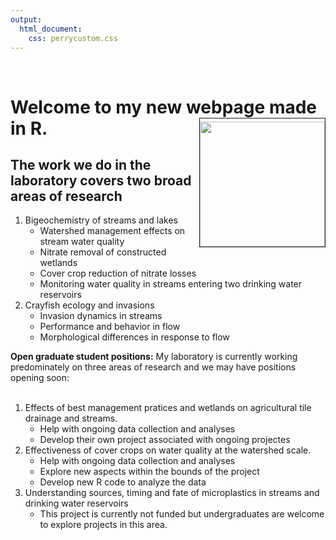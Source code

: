 ```yaml
---
output:
  html_document:
    css: perrycustom.css
---
```


<br>    

# <b>Welcome to my new webpage made in R.</b> <img align="right" img src="images/perry.jpg" height="200px" width="200px" border="1" style="PADDING-TOP: 5px" style="PADDING-LEFT: 5px"/>
     
## The work we do in the laboratory covers two broad areas of research

1. Bigeochemistry of streams and lakes    
    - Watershed management effects on stream water quality    
    - Nitrate removal of constructed wetlands        
    - Cover crop reduction of nitrate losses    
    - Monitoring water quality in streams entering two drinking water reservoirs    
      
2. Crayfish ecology and invasions    
    - Invasion dynamics in streams
    - Performance and behavior in flow
    - Morphological differences in response to flow
    
 
**Open graduate student positions:**
My laboratory is currently working predominately on three areas of research and we may have positions opening soon:    
<br>

1.  Effects of best management pratices and wetlands on agricultural tile drainage and streams.           
      - Help with ongoing data collection and analyses    
      - Develop their own project associated with ongoing projectes    
      
2.  Effectiveness of cover crops on water quality at the watershed scale. 
      - Help with ongoing data collection and analyses
      - Explore new aspects within the bounds of the project
      - Develop new R code to analyze the data
3.  Understanding sources, timing and fate of microplastics in streams and drinking water reservoirs
      - This project is currently not funded but undergraduates are welcome to explore projects in this area.
      
      
   

<!-- Global Site Tag (gtag.js) - Google Analytics -->
<script async src="https://www.googletagmanager.com/gtag/js?id=UA-88373117-3"></script>
<script>
  window.dataLayer = window.dataLayer || [];
  function gtag(){dataLayer.push(arguments)};
  gtag('js', new Date());

  gtag('config', 'UA-88373117-3');
</script>

